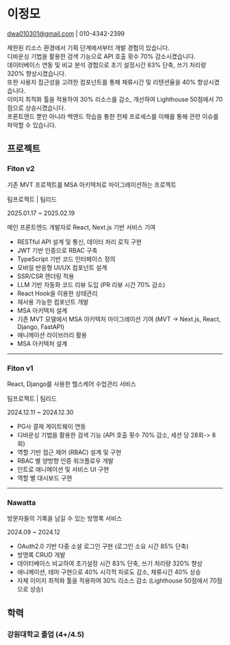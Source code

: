 
# 이정모
dwa010301@gmail.com | 010-4342-2399

제한된 리소스 환경에서 기획 단계에서부터 개발 경험이 있습니다. <br />
디바운싱 기법을 활용한 검색 기능으로 API 호출 횟수 70% 감소시켰습니다. <br />
데이터베이스 연동 및 비교 분석 경험으로 초기 설정시간 83% 단축, 쓰기 처리량 320% 향상시켰습니다. <br />
또한 사용자 접근성을 고려한 컴포넌트를 통해 체류시간 및 리텐션율을 40% 향상시켰습니다. <br />
이미지 최적화 툴을 적용하여 30% 리소스를 감소, 개선하여 Lighthouse 50점에서 70점으로 상승시켰습니다. <br />
프론트엔드 뿐만 아니라 백엔드 학습을 통한 전체 프로세스를 이해를 통해 관련 이슈를 파악할 수 있습니다.

## 프로젝트
### Fiton v2
기존 MVT 프로젝트를 MSA 아키텍처로 마이그레이션하는 프로젝트

팀프로젝트 | 팀리드

2025.01.17 ~ 2025.02.19


메인 프론트엔드 개발자로 React, Next.js 기반 서비스 기여

- RESTful API 설계 및 통신, 데이터 처리 로직 구현
- JWT 기반 인증으로 RBAC 구축
- TypeScript 기반 코드 인터페이스 정의
- 모바일 반응형 UI/UX 컴포넌트 설계
- SSR/CSR 렌더링 적용 
- LLM 기반 자동화 코드 리뷰 도입 (PR 리뷰 시간 70% 감소)
- React Hook을 이용한 상태관리
- 재사용 가능한 컴포넌트 개발
- MSA 아키텍처 설계
- 기존 MVT 모델에서 MSA 아키텍처 마이그레이션 기여 (MVT -> Next.js, React, Django, FastAPI)
- 애니메이션 라이브러리 활용
- MSA 아키텍처 설계


---
### Fiton v1
React, Django를 사용한 헬스케어 수업관리 서비스

팀프로젝트 | 팀리드

2024.12.11 ~ 2024.12.30


- PG사 결제 게이트웨이 연동
- 디바운싱 기법을 활용한 검색 기능 (API 호출 횟수 70% 감소, 세션 당 28회-> 8회)
- 역할 기반 접근 제어 (RBAC) 설계 및 구현
- RBAC 별 양방향 인증 워크플로우 개발
- 인트로 애니메이션 및 서비스 UI 구현
- 역할 별 대시보드 구현



---

### Nawatta
방문자들의 기록을 남길 수 있는 방명록 서비스

2024.09 ~ 2024.12


- OAuth2.0 기반 다중 소셜 로그인 구현 (로그인 소요 시간 85% 단축)
- 방명록 CRUD 개발 
- 데이터베이스 비교하여 초기설정 시간 83% 단축, 쓰기 처리량 320% 향상
- 애니메이션, 테마 구현으로 40% 시각적 피로도 감소, 체류시간 40% 상승
- 자체 이미지 최적화 툴을 적용하여 30% 리소스 감소 (Lighthouse 50점에서 70점으로 상승)


## 학력
### 강원대학교 졸업 (4+/4.5)


